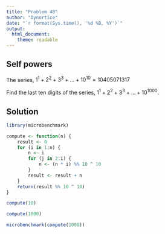 ```yaml
---
title: "Problem 48"
author: "Dynortice"
date: "`r format(Sys.time(), '%d %B, %Y')`"
output:
  html_document:
    theme: readable
---
```

## Self powers

The series, $1^1 + 2^2 + 3^3 + ... + 10^{10} = 10405071317$

Find the last ten digits of the series, $1^1 + 2^2 + 3^3 + ... + 10^{1000}$.

## Solution
```r
library(microbenchmark)
```
```r
compute <- function(n) {
    result <- 0
    for (i in 1:n) {
        n <- i
        for (j in 2:i) {
            n <- (n * i) %% 10 ^ 10
        }
        result <- result + n
    }
    return(result %% 10 ^ 10)
}
```
```r
compute(10)
```
```r
compute(1000)
```
```r
microbenchmark(compute(1000))
```
